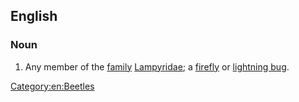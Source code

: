 ==English==

===Noun===
{{en-noun}}

# {{lb|en|zoology}} Any member of the [[family]] [[Lampyridae]]; a [[firefly]] or [[lightning bug]].

[[Category:en:Beetles]]